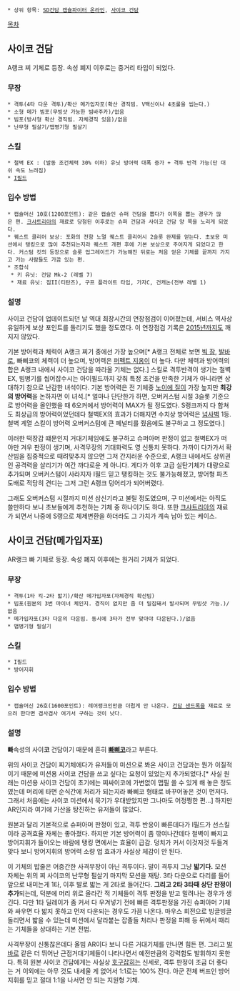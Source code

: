 * 상위 항목: [[SD건담 캡슐파이터 온라인]], [[사이코 건담]]

[[목차]]

== 사이코 건담 ==
A랭크 찌 기체로 등장. 속성 폐지 이후로는 중거리 타입이 되었다.

=== 무장 ===
 * 격투(4타 다운 격투)/확산 메가입자포(확산 경직빔. V백신이나 4초룰을 씹는다.)
 * 소형 메가 빔포(무빙샷 가능한 빔바주카)/없음
 * 빔포(방사형 확산 경직빔. 자체경직 있음)/없음
 * 난무형 필살기/맵병기형 필살기

=== 스킬 ===
 * 철벽 EX : (발동 조건체력 30% 이하) 유닛 방어력 대폭 증가 + 격투 반격 가능(단 대쉬 속도 느려짐)
 * [[I필드]]

=== 입수 방법 ===
 * 캡슐머신 10호(1200포인트): 같은 캡슐인 슈퍼 건담을 뽑다가 이쪽을 뽑는 경우가 많은 편. [[크샤트리아]]의 재료로 당첨된 이후로는 슈퍼 건담과 사이코 건담 양 쪽을 노리게 되었다.
 * 퀘스트 클리어 보상: 포화의 전함 노멀 퀘스트 클리어시 2슬롯 완제를 얻는다. 초보용 미션에서 탱킹으로 많이 추천되는지라 퀘스트 개편 후에 기본 보상으로 주어지게 되었다고 한다. 커스텀 킷의 등장으로 슬롯 업그레이드가 가능해진 뒤로는 처음 얻은 기체를 끝까지 가지고 가는 사람들도 가끔 있는 편.
 * 조합식
  * 키 유닛: 건담 Mk-2 (레벨 7)
  * 재료 유닛: 짐II(티탄즈), 구프 플라이트 타입, 가자C, 건캐논(전부 레벨 1)

=== 설명 ===
사이코 건담이 업데이트되던 날 역대 최장시간의 연장점검이 이어졌는데, 서비스 역사상 유일하게 보상 포인트를 돌리기도 했을 정도였다. 이 연장점검 기록은 [[2015년]]까지도 깨지지 않았다.

기본 방어력과 체력이 A랭크 찌기 중에선 가장 높으며[* A랭크 전체로 보면 [[빅 잠]], [[발바로]], 빠삐코의 체력이 더 높으며, 방어력은 [[퍼펙트 지옹]]이 더 높다. 다만 체력과 방어력의 합은 A랭크 내에서 사이코 건담을 따라올 기체는 없다.] 스킬로 격투반격이 생기는 철벽EX, 빔병기를 씹어잡수시는 아이필드까지 갖춰 특정 조건을 만족한 기체가 아니라면 상대하기 참으로 난감한 녀석이다. 기본 방어력은 전 기체중 [[노이에 질]]이 가장 높지만 '''최강의 방어력'''을 논하자면 이 녀석.[* 얼마나 단단한가 하면, 오버커스텀 시절 3슬롯 기준으로 방어력을 올인했을 때 6오커에서 방어력이 MAX가 될 정도였다. S랭크까지 다 합쳐도 최상급의 방어력이었던데다 철벽EX의 효과가 더해지면 수치상 방어력은 [[넘사벽]] 1등. 철벽 계열 스킬이 방어력 오버커스텀에 큰 페널티를 줬음에도 불구하고 그 정도였다.]

이러한 떡장갑 떄문인지 거대기체임에도 불구하고 슈퍼아머 판정이 없고 철벽EX가 떠야만 겨우 판정이 생기며, 사격무장의 기대화력도 영 신통치 못하다. 가까이 다가가서 확산빔을 집중적으로 때려맞추지 않으면 그저 간지러운 수준으로, A랭크 내에서도 상위권인 공격력을 살리기가 여간 까다로운 게 아니다. 게다가 이후 고급 실탄기체가 대량으로 추가되며 오버커스텀이 사라지자 I필드 믿고 탱킹하는 것도 불가능해졌고, 방어형 파츠 도배로 적당히 견디는 그저 그런 A랭크 덩어리가 되어버렸다.

그래도 오버커스텀 시절까지 미션 삼신기라고 불릴 정도였으며, 구 미션에서는 아직도 쓸만하다 보니 초보들에게 추천하는 기체 중 하나이기도 하다. 또한 [[크샤트리아]]의 재료가 되면서 나중에 S랭으로 체제변환을 하더라도 그 가치가 계속 남아 있는 케이스.


== 사이코 건담(메가입자포) ==
AR랭크 빠 기체로 등장. 속성 폐지 이후에는 원거리 기체가 되었다.

=== 무장 ===
 * 격투(1타 킥-2타 밟기)/확산 메가입자포(자체경직 확산빔)
 * 빔포(원본의 3번 마이너 체인지. 경직이 없지만 좀 더 밀집돼서 발사되며 무빙샷 가능.)/없음
 * 메가입자포(3타 다운의 다운빔. 동시에 3타가 전부 맞아야 다운된다.)/없음
 * 맵병기형 필살기

=== 스킬 ===
 * I필드
 * 방어지휘

=== 입수 방법 ===
 * 캡슐머신 26호(1600포인트): 레어랭크인만큼 더럽게 안 나온다. [[건담 샌드록]]을 재료로 모으려 한다면 겸사겸사 여기서 구하는 것이 낫다. 

=== 설명 ===
'''빠'''속성의 사이'''코''' 건담이기 때문에 흔히 '''[[빠삐코]]'''라고 부른다.

위의 사이코 건담이 찌기체에다가 유저들이 미션으로 봐온 사이코 건담과는 뭔가 이질적이기 때문에 미션용 사이코 건담을 쓰고 싶다는 요청이 있었는지 추가되었다.[* 사실 원래는 미션용 사이코 건담이 초기에는 찌싸이코에 가변없이 맵필 쓸 수 있게 해 놓은 정도였는데 머리에 타면 순식간에 처리가 되는지라 빠삐코 형태로 바꾸어놓은 것이 먼저다. 그래서 처음에는 사이코 미션에서 묵기가 우대받았지만 그나마도 어정쩡한 편...] 하지만 AR인지라 여기에 가산을 탕진하는 유저들이 많았다.

원본과 달리 기본적으로 슈퍼아머 판정이 있고, 격투 반응이 빠른데다가 I필드가 선스킬이라 공격효율 자체는 좋아졌다. 하지만 기본 방어력이 좀 깎여나간데다 철벽이 빠지고 방어지휘가 들어오는 바람에 탱킹 면에서는 효율이 급감. 덩치가 커서 이것저것 두들겨 맞다 보니 방어지휘의 방어력 소량 업 효과가 사실상 체감이 안 된다.

이 기체의 밥줄은 어중간한 사격무장이 아닌 격투이다. 말이 격투지 그냥 '''밟기다.''' 모션 자체는 위의 찌 사이코의 난무형 필살기 마지막 모션을 재탕. 3타 다운으로 다리를 들어 앞으로 내미는게 1타, 이후 발로 밟는 게 2타로 들어간다. '''그리고 2타 3타때 상단 판정이 추가'''되는데, 덕분에 머리 위로 올라간 적 기체들이 격투 판정을 받고 밀려나는 경우가 생긴다. 다만 1타 딜레이가 좀 커서 다 우겨넣기 전에 빠른 격투판정을 가진 슈퍼아머 기체와 싸우면 다 밟지 못하고 먼저 다운되는 경우도 가끔 나온다. 마우스 회전으로 빙글빙글 돌리면서 밟을 수 있는데 미션에서 달라붙는 잡졸들 처리나 판정을 피해 등 뒤에서 때리는 기체들을 상대하는 기본 전법.

사격무장이 신통찮은데다 올빔 AR이다 보니 다른 거대기체를 만나면 힘든 편. 그리고 [[발바로]] 같은 더 뛰어난 근접거대기체들이 나타나면서 예전만큼의 강력함도 발휘하지 못한다. 특히 원본 사이코 건담에게는 사실상 [[호구]]잡히는 신세로, 격투 판정이 조금 더 좋다는 거 이외에는 아무 것도 내세울 게 없어서 1:1로는 100% 진다. 아군 전체 버프인 방어지휘를 믿고 절대 1:1을 나서면 안 되는 지원형 기체.

